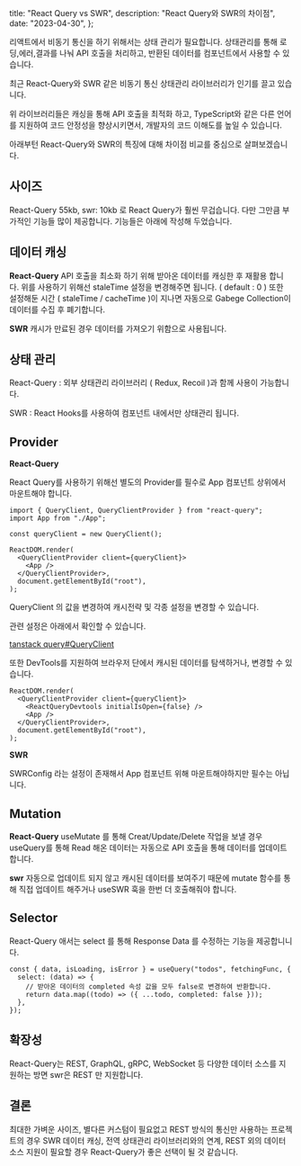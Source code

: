   title: "React Query vs SWR",
  description: "React Query와 SWR의 차이점",
  date: "2023-04-30",
};

리액트에서 비동기 통신을 하기 위해서는 상태 관리가 필요합니다. 상태관리를 통해 로딩,에러,결과를 나눠 API 호출을 처리하고, 반환된 데이터를 컴포넌트에서 사용할 수 있습니다.

최근 React-Query와 SWR 같은 비동기 통신 상태관리 라이브러리가 인기를 끌고 있습니다.

위 라이브러리들은 캐싱을 통해 API 호출을 최적화 하고, TypeScript와 같은 다른 언어를 지원하여 코드 안정성을 향상시키면서, 개발자의 코드 이해도를 높일 수 있습니다.

아래부턴 React-Query와 SWR의 특징에 대해 차이점 비교를 중심으로 살펴보겠습니다.

## 사이즈

React-Query 55kb, swr: 10kb 로 React Query가 훨씬 무겁습니다. 다만 그만큼 부가적인 기능들 많이 제공합니다. 기능들은 아래에 작성해 두었습니다.

## 데이터 캐싱

**React-Query** API 호출을 최소화 하기 위해 받아온 데이터를 캐싱한 후 재활용 합니다. 위를 사용하기 위해선 staleTime 설정을 변경해주면 됩니다. ( default : 0 ) 또한 설정해둔 시간 ( staleTime / cacheTime )이 지나면 자동으로 Gabege Collection이 데이터를 수집 후 폐기합니다.

**SWR** 캐시가 만료된 경우 데이터를 가져오기 위함으로 사용됩니다.

## 상태 관리

React-Query : 외부 상태관리 라이브러리 ( Redux, Recoil )과 함께 사용이 가능합니다.

SWR : React Hooks를 사용하여 컴포넌트 내에서만 상태관리 됩니다.

## Provider

**React-Query**

React Query를 사용하기 위해선 별도의 Provider를 필수로 App 컴포넌트 상위에서 마운트해야 합니다.

```tsx
import { QueryClient, QueryClientProvider } from "react-query";
import App from "./App";

const queryClient = new QueryClient();

ReactDOM.render(
  <QueryClientProvider client={queryClient}>
    <App />
  </QueryClientProvider>,
  document.getElementById("root"),
);
```

QueryClient 의 값을 변경하여 캐시전략 및 각종 설정을 변경할 수 있습니다.

관련 설정은 아래에서 확인할 수 있습니다.

[tanstack query#QueryClient](https://tanstack.com/query/latest/docs/reference/QueryClient#queryclient)

또한 DevTools를 지원하여 브라우저 단에서 캐시된 데이터를 탐색하거나, 변경할 수 있습니다.

```tsx
ReactDOM.render(
  <QueryClientProvider client={queryClient}>
    <ReactQueryDevtools initialIsOpen={false} />
    <App />
  </QueryClientProvider>,
  document.getElementById("root"),
);
```

**SWR**

SWRConfig 라는 설정이 존재해서 App 컴포넌트 위해 마운트해야하지만 필수는 아닙니다.

## Mutation

**React-Query** useMutate 를 통해 Creat/Update/Delete 작업을 보낼 경우 useQuery를 통해 Read 해온 데이터는 자동으로 API 호출을 통해 데이터를 업데이트 합니다.

**swr** 자동으로 업데이트 되지 않고 캐시된 데이터를 보여주기 때문에 mutate 함수를 통해 직접 업데이트 해주거나 useSWR 훅을 한번 더 호출해줘야 합니다.

## Selector

React-Query 애서는 select 를 통해 Response Data 를 수정하는 기능을 제공합니니다.

```tsx
const { data, isLoading, isError } = useQuery("todos", fetchingFunc, {
  select: (data) => {
    // 받아온 데이터의 completed 속성 값을 모두 false로 변경하여 반환합니다.
    return data.map((todo) => ({ ...todo, completed: false }));
  },
});
```

## 확장성

React-Query는 REST, GraphQL, gRPC, WebSocket 등 다양한 데이터 소스를 지원하는 방면 swr은 REST 만 지원합니다.

## 결론

최대한 가벼운 사이즈, 별다른 커스텀이 필요없고 REST 방식의 통신만 사용하는 프로젝트의 경우 SWR 데이터 캐싱, 전역 상태관리 라이브러리와의 연계, REST 외의 데이터 소스 지원이 필요할 경우 React-Query가 좋은 선택이 될 것 같습니다.
